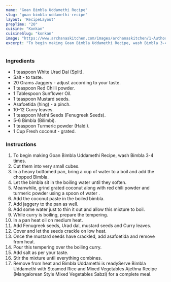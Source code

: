 ---
name: "Goan Bimbla Uddamethi Recipe"
slug: "goan-bimbla-uddamethi-recipe"
layout: 'RecipeLayout'
prepTime: "20"
cuisine: "Konkan"
cuisineSlug: "konkan"
image: "https://www.archanaskitchen.com/images/archanaskitchen/1-Author/poojanadkarni/GOAN_BIMBLA_UDDAMETHIBILIMBI_CURRY_1600.jpg"
excerpt: "To begin making Goan Bimbla Uddamethi Recipe, wash Bimbla 3-4 times"
---

### Ingredients

- 1 teaspoon White Urad Dal (Split).
- Salt - to taste.
- 20 Grams Jaggery - adjust according to your taste.
- 1 teaspoon Red Chilli powder.
- 1 Tablespoon Sunflower Oil.
- 1 teaspoon Mustard seeds.
- Asafoetida (hing) - a pinch.
- 10-12 Curry leaves.
- 1 teaspoon Methi Seeds (Fenugreek Seeds).
- 5-6 Bimbla (Bilimbi).
- 1 teaspoon Turmeric powder (Haldi).
- 1 Cup Fresh coconut - grated.

### Instructions

1. To begin making Goan Bimbla Uddamethi Recipe, wash Bimbla 3-4 times.
1. Cut them into very small cubes.
1. In a heavy bottomed pan, bring a cup of water to a boil and add the chopped Bimbla.
1. Let the bimbla sit in the boiling water until they soften.
1. Meanwhile, grind grated coconut along with red chili powder and turmeric powder using a spoon of water .
1. Add the coconut paste in the boiled bimbla.
1. Add jaggery to the pan as well.
1. Add some water just to thin it out and allow this mixture to boil.
1. While curry is boiling, prepare the tempering.
1. In a pan heat oil on medium heat.
1. Add Fenugreek seeds, Urad dal, mustard seeds and Curry leaves.
1. Cover and let the seeds crackle on low heat.
1. Once the mustard seeds have crackled, add asafoetida and remove from heat.
1. Pour this tempering over the boiling curry.
1. Add salt as per your taste.
1. Stir the mixture until everything combines.
1. Remove from heat and Bimbla Uddamethi is readyServe Bimbla Uddamethi with Steamed Rice and Mixed Vegetables Ajethna Recipe (Mangalorean Style Mixed Vegetables Sabzi) for a complete meal.
